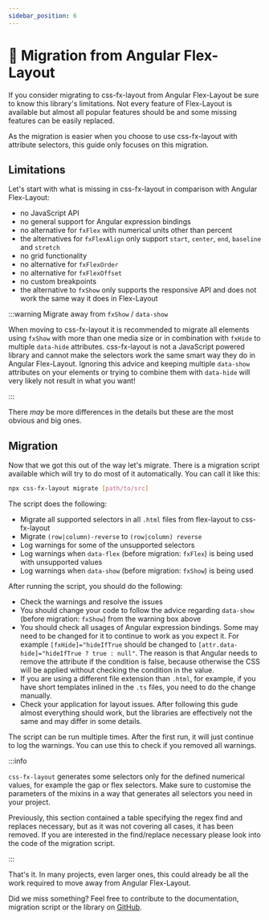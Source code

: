 ```yaml
---
sidebar_position: 6
---
```


# 🧭 Migration from Angular Flex-Layout

If you consider migrating to css-fx-layout from Angular Flex-Layout be sure to know this library's limitations.
Not every feature of Flex-Layout is available but almost all popular features should be and some missing features can be
easily replaced.

As the migration is easier when you choose to use css-fx-layout with attribute selectors, this guide only focuses on this migration.

## Limitations

Let's start with what is missing in css-fx-layout in comparison with Angular Flex-Layout:

* no JavaScript API
* no general support for Angular expression bindings
* no alternative for `fxFlex` with numerical units other than percent
* the alternatives for `fxFlexAlign` only support `start`, `center`, `end`, `baseline` and `stretch`
* no grid functionality
* no alternative for `fxFlexOrder`
* no alternative for `fxFlexOffset`
* no custom breakpoints
* the alternative to `fxShow` only supports the responsive API and does not work the same way it does in Flex-Layout

:::warning Migrate away from `fxShow` / `data-show`

When moving to css-fx-layout it is recommended to migrate all elements using `fxShow` with more than one media size or in combination with `fxHide` to multiple `data-hide` attributes.
css-fx-layout is not a JavaScript powered library and cannot make the selectors work the same smart way they do in Angular Flex-Layout. Ignoring this advice and
keeping multiple `data-show` attributes on your elements or trying to combine them with `data-hide` will very likely not result in what you want!

:::

There *may* be more differences in the details but these are the most obvious and big ones.

## Migration

Now that we got this out of the way let's migrate.
There is a migration script available which will try to do most of it automatically.
You can call it like this:

```bash
npx css-fx-layout migrate [path/to/src]
```

The script does the following:

* Migrate all supported selectors in all `.html` files from flex-layout to css-fx-layout
* Migrate `(row|column)-reverse` to `(row|column) reverse`
* Log warnings for some of the unsupported selectors
* Log warnings when `data-flex` (before migration: `fxFlex`) is being used with unsupported values
* Log warnings when `data-show` (before migration: `fxShow`) is being used

After running the script, you should do the following:

* Check the warnings and resolve the issues
* You should change your code to follow the advice regarding `data-show` (before migration: `fxShow`) from the warning box above
* You should check all usages of Angular expression bindings. Some may need to be changed for it to continue to work as you expect it. For example `[fxHide]="hideIfTrue` should be changed to `[attr.data-hide]="hideIfTrue ? true : null"`. The reason is that Angular needs to remove the attribute if the condition is false, because otherwise the CSS will be applied without checking the condition in the value.
* If you are using a different file extension than `.html`, for example, if you have short templates inlined in the `.ts` files, you need to do the change manually.
* Check your application for layout issues. After following this gude almost everything should work, but the libraries are effectively not the same and may differ in some details.

The script can be run multiple times. After the first run, it will just continue to log the warnings. You can use this to check if you removed all warnings.

:::info

`css-fx-layout` generates some selectors only for the defined numerical values, for example the gap or flex selectors.
Make sure to customise the parameters of the mixins in a way that generates all selectors you need in your project.

Previously, this section contained a table specifying the regex find and replaces necessary, but as it was not covering all cases, it has been removed. If you are interested
in the find/replace necessary please look into the code of the migration script.

:::

That's it.
In many projects, even larger ones, this could already be all the work required to move away from Angular Flex-Layout.

Did we miss something? Feel free to contribute to the documentation, migration script or the library on [GitHub](https://github.com/philmtd/css-fx-layout).